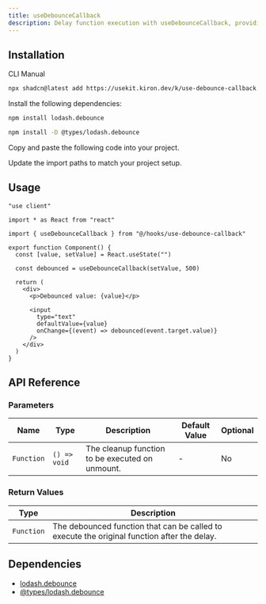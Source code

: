 ```yaml
---
title: useDebounceCallback
description: Delay function execution with useDebounceCallback, providing options for canceling, flushing, and checking if a call is pending.
---
```


## Installation

<Tabs defaultValue="cli">

<TabsList>
  <TabsTrigger value="cli">CLI</TabsTrigger>
  <TabsTrigger value="manual">Manual</TabsTrigger>
</TabsList>

<TabsContent value="cli">

```bash
npx shadcn@latest add https://usekit.kiron.dev/k/use-debounce-callback
```

</TabsContent>

<TabsContent value="manual">

<Steps>

<Step>Install the following dependencies:</Step>

```bash
npm install lodash.debounce
```

```bash
npm install -D @types/lodash.debounce
```

<Step>Copy and paste the following code into your project.</Step>

<ComponentSource name="use-debounce-callback" />

<Step>Update the import paths to match your project setup.</Step>

</Steps>

</TabsContent>

</Tabs>

## Usage

```tsx {5, 10}
"use client"

import * as React from "react"

import { useDebounceCallback } from "@/hooks/use-debounce-callback"

export function Component() {
  const [value, setValue] = React.useState("")

  const debounced = useDebounceCallback(setValue, 500)

  return (
    <div>
      <p>Debounced value: {value}</p>

      <input
        type="text"
        defaultValue={value}
        onChange={(event) => debounced(event.target.value)}
      />
    </div>
  )
}
```

## API Reference

### Parameters

| Name       | Type         | Description                                     | Default Value | Optional |
| ---------- | ------------ | ----------------------------------------------- | ------------- | -------- |
| `Function` | `() => void` | The cleanup function to be executed on unmount. | -             | No       |

### Return Values

| Type       | Description                                                                                 |
| ---------- | ------------------------------------------------------------------------------------------- |
| `Function` | The debounced function that can be called to execute the original function after the delay. |

## Dependencies

- [lodash.debounce](https://www.npmjs.com/package/lodash.debounce)
- [@types/lodash.debounce](https://www.npmjs.com/package/@types/lodash.debounce)
